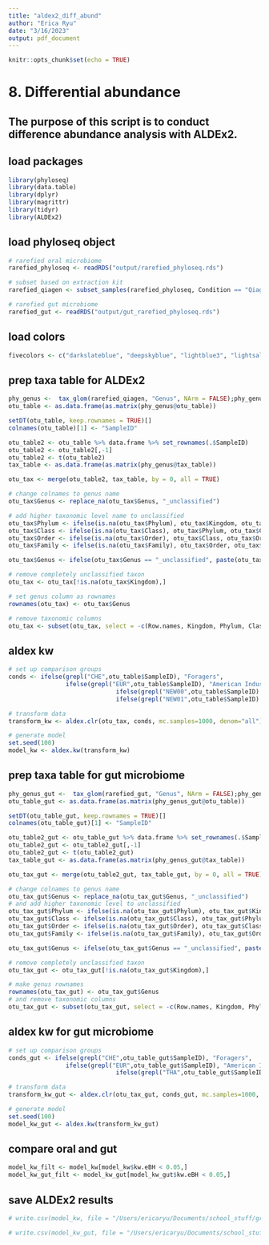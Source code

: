 ```yaml
---
title: "aldex2_diff_abund"
author: "Erica Ryu"
date: "3/16/2023"
output: pdf_document
---
```


```r
knitr::opts_chunk$set(echo = TRUE)
```

# 8. Differential abundance

## The purpose of this script is to conduct difference abundance analysis with ALDEx2.

## load packages
```r
library(phyloseq)
library(data.table)
library(dplyr)
library(magrittr)
library(tidyr)
library(ALDEx2)
```

## load phyloseq object
```r
# rarefied oral microbiome
rarefied_phyloseq <- readRDS("output/rarefied_phyloseq.rds")

# subset based on extraction kit
rarefied_qiagen <- subset_samples(rarefied_phyloseq, Condition == "Qiagen")

# rarefied gut microbiome
rarefied_gut <- readRDS("output/gut_rarefied_phyloseq.rds")
```

## load colors
```r
fivecolors <- c("darkslateblue", "deepskyblue", "lightblue3", "lightsalmon" , "firebrick")
```

## prep taxa table for ALDEx2
```r
phy_genus <-  tax_glom(rarefied_qiagen, "Genus", NArm = FALSE);phy_genus
otu_table <- as.data.frame(as.matrix(phy_genus@otu_table))

setDT(otu_table, keep.rownames = TRUE)[]
colnames(otu_table)[1] <- "SampleID"

otu_table2 <- otu_table %>% data.frame %>% set_rownames(.$SampleID)
otu_table2 <- otu_table2[,-1]
otu_table2 <- t(otu_table2)
tax_table <- as.data.frame(as.matrix(phy_genus@tax_table))

otu_tax <- merge(otu_table2, tax_table, by = 0, all = TRUE)

# change colnames to genus name
otu_tax$Genus <- replace_na(otu_tax$Genus, "_unclassified")

# add higher taxonomic level name to unclassified
otu_tax$Phylum <- ifelse(is.na(otu_tax$Phylum), otu_tax$Kingdom, otu_tax$Phylum)
otu_tax$Class <- ifelse(is.na(otu_tax$Class), otu_tax$Phylum, otu_tax$Class)
otu_tax$Order <- ifelse(is.na(otu_tax$Order), otu_tax$Class, otu_tax$Order)
otu_tax$Family <- ifelse(is.na(otu_tax$Family), otu_tax$Order, otu_tax$Family)

otu_tax$Genus <- ifelse(otu_tax$Genus == "_unclassified", paste(otu_tax$Family, otu_tax$Genus, sep = ""), otu_tax$Genus)

# remove completely unclassified taxon
otu_tax <- otu_tax[!is.na(otu_tax$Kingdom),]

# set genus column as rownames
rownames(otu_tax) <- otu_tax$Genus

# remove taxonomic columns
otu_tax <- subset(otu_tax, select = -c(Row.names, Kingdom, Phylum, Class, Order, Family, Genus))
```

## aldex kw
```r
# set up comparison groups
conds <- ifelse(grepl("CHE",otu_table$SampleID), "Foragers", 
                ifelse(grepl("EUR",otu_table$SampleID), "American Industrialist",
                              ifelse(grepl("NEW00",otu_table$SampleID) | grepl("NEW10",otu_table$SampleID) | grepl("THA",otu_table$SampleID), "Agriculturalists",
                              ifelse(grepl("NEW01",otu_table$SampleID) | grepl("NEW11",otu_table$SampleID), "Expats", "Recently Settled"))))

# transform data
transform_kw <- aldex.clr(otu_tax, conds, mc.samples=1000, denom="all")

# generate model
set.seed(100)
model_kw <- aldex.kw(transform_kw)
```

## prep taxa table for gut microbiome
```r
phy_genus_gut <-  tax_glom(rarefied_gut, "Genus", NArm = FALSE);phy_genus_gut
otu_table_gut <- as.data.frame(as.matrix(phy_genus_gut@otu_table))

setDT(otu_table_gut, keep.rownames = TRUE)[]
colnames(otu_table_gut)[1] <- "SampleID"

otu_table2_gut <- otu_table_gut %>% data.frame %>% set_rownames(.$SampleID)
otu_table2_gut <- otu_table2_gut[,-1]
otu_table2_gut <- t(otu_table2_gut)
tax_table_gut <- as.data.frame(as.matrix(phy_genus_gut@tax_table))

otu_tax_gut <- merge(otu_table2_gut, tax_table_gut, by = 0, all = TRUE)

# change colnames to genus name
otu_tax_gut$Genus <- replace_na(otu_tax_gut$Genus, "_unclassified")
# and add higher taxonomic level to unclassified
otu_tax_gut$Phylum <- ifelse(is.na(otu_tax_gut$Phylum), otu_tax_gut$Kingdom, otu_tax_gut$Phylum)
otu_tax_gut$Class <- ifelse(is.na(otu_tax_gut$Class), otu_tax_gut$Phylum, otu_tax_gut$Class)
otu_tax_gut$Order <- ifelse(is.na(otu_tax_gut$Order), otu_tax_gut$Class, otu_tax_gut$Order)
otu_tax_gut$Family <- ifelse(is.na(otu_tax_gut$Family), otu_tax_gut$Order, otu_tax_gut$Family)

otu_tax_gut$Genus <- ifelse(otu_tax_gut$Genus == "_unclassified", paste(otu_tax_gut$Family, otu_tax_gut$Genus, sep = ""), otu_tax_gut$Genus)

# remove completely unclassified taxon
otu_tax_gut <- otu_tax_gut[!is.na(otu_tax_gut$Kingdom),]

# make genus rownames
rownames(otu_tax_gut) <- otu_tax_gut$Genus
# and remove taxonomic columns
otu_tax_gut <- subset(otu_tax_gut, select = -c(Row.names, Kingdom, Phylum, Class, Order, Family, Genus))
```

## aldex kw for gut microbiome
```r
# set up comparison groups
conds_gut <- ifelse(grepl("CHE",otu_table_gut$SampleID), "Foragers", 
                ifelse(grepl("EUR",otu_table_gut$SampleID), "American Industrialist",
                              ifelse(grepl("THA",otu_table_gut$SampleID), "Agriculturalists", "Recently Settled")))

# transform data
transform_kw_gut <- aldex.clr(otu_tax_gut, conds_gut, mc.samples=1000, denom="all")

# generate model
set.seed(100)
model_kw_gut <- aldex.kw(transform_kw_gut)
```

## compare oral and gut
```r
model_kw_filt <- model_kw[model_kw$kw.eBH < 0.05,]
model_kw_gut_filt <- model_kw_gut[model_kw_gut$kw.eBH < 0.05,] 
```

## save ALDEx2 results
```r
# write.csv(model_kw, file = "/Users/ericaryu/Documents/school_stuff/grad_school/PSU/lab/Nepal/Himalayan_oral_microbiome/coding/model_kw.csv")

# write.csv(model_kw_gut, file = "/Users/ericaryu/Documents/school_stuff/grad_school/PSU/lab/Nepal/Himalayan_oral_microbiome/coding/model_kw_gut.csv")
```